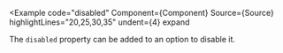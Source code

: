 
<Example
  code="disabled"
  Component={Component}
  Source={Source}
  highlightLines="20,25,30,35"
  undent={4}
  expand
>
  The `disabled` property can be added to an option to disable it.
</Example>
